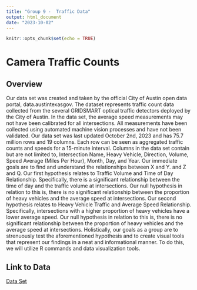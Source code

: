---
title: "Group 9 -  Traffic Data"
output: html_document
date: "2023-10-02"
---

```{r setup, include=FALSE}
knitr::opts_chunk$set(echo = TRUE)
```


# Camera Traffic Counts

## Overview

Our data set was created and taken by the official City of Austin open data portal, data.austintexasgov. The dataset represents traffic count data collected from the several GRIDSMART optical traffic detectors deployed by the City of Austin. In the data set, the average speed measurements may not have been calibrated for all intersections. All measurements have been collected using automated machine vision processes and have not been validated. Our data set was last updated October 2nd, 2023 and has 75.7 million rows and 19 columns. Each row can be seen as aggregated traffic counts and speeds for a 15-minute interval. Columns in the data set contain but are not limited to, Intersection Name, Heavy Vehicle, Direction, Volume, Speed Average (Miles Per Hour), Month, Day, and Year. Our immediate goals are to find and understand the relationships between X and Y. and Z and Q. Our first hypothesis relates to Traffic Volume and Time of Day Relationship. Specifically, there is a significant relationship between the time of day and the traffic volume at intersections. Our null hypothesis in relation to this is, there is no significant relationship between the proportion of heavy vehicles and the average speed at intersections. Our second hypothesis relates to Heavy Vehicle Traffic and Average Speed Relationship. Specifically, intersections with a higher proportion of heavy vehicles have a lower average speed. Our null hypothesis in relation to this is, there is no significant relationship between the proportion of heavy vehicles and the average speed at intersections. Holistically, our goals as a group are to strenuously test the aforementioned hypothesis and to create visual tools that represent our findings in a neat and informational manner. To do this, we will utilize R commands and data visualization tools. 


## Link to Data 
[Data Set](https://data.austintexas.gov/Transportation-and-Mobility/Camera-Traffic-Counts/sh59-i6y9)
